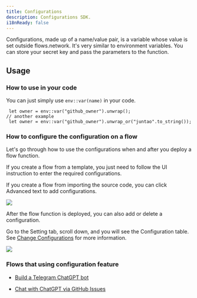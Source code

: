 ```yaml
---
title: Configurations
description: Configurations SDK.
i18nReady: false
---
```


Configurations, made up of a name/value pair, is a variable whose value is set outside flows.network. It's very similar to environment variables. You can store your secret key and pass the parameters to the function.

## Usage

### How to use in your code

You can just simply use `env::var(name)` in your code.

```
 let owner = env::var("github_owner").unwrap();
// another example
 let owner = env::var("github_owner").unwrap_or("juntao".to_string());
```

### How to configure the configuration on a flow

Let's go through how to use the configurations when and after you deploy a flow function.

If you create a flow from a template, you just need to follow the UI instruction to enter the required configurations.

If you create a flow from importing the source code, you can click Advanced text to add configurations.

![](/assests/configuration-import.png)

After the flow function is deployed, you can also add or delete a configuration.

Go to the Setting tab, scroll down, and you will see the Configuration table. See [Change Configurations](/docs/flow-dashboard/setting.md#change-configurations) for more information.

![](/assests/configuration-table.png)

### Flows that using configuration feature

* [Build a Telegram ChatGPT bot](https://github.com/flows-network/telegram-gpt)

* [Chat with ChatGPT via GitHub Issues](https://github.com/flows-network/chatgpt-github-app)